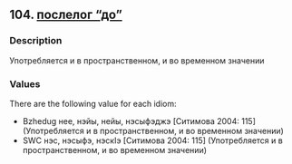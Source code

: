 ## 104. <a href =  'https://agricolamz.github.io/The_Circassian_Isoglosses_Database/104.html'>послелог "до"</a>
### Description

Употребляется и в пространственном, и во временном значении

### Values
There are the following value for each idiom:

* Bzhedug  нее, нэйы, нейы, нэсыфэджэ [Ситимова 2004: 115] (Употребляется и в пространственном, и во временном значении)
* SWC  нэс, нэсыфэ, нэскIэ [Ситимова 2004: 115] (Употребляется и в пространственном, и во временном значении)

